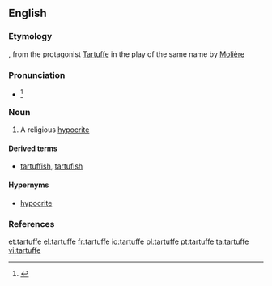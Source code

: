 ==English==

===Etymology===
{{etyl|fr|en}}, from the protagonist [[w:Tartuffe|Tartuffe]] in the play of the same name by [[w:Molière|Molière]]

===Pronunciation===
* {{IPA|/tɑɹˈtuːf/|/tɑɹˈtʊf/|lang=en}}<ref>{{R:Dictionary.com}}</ref>

===Noun===
{{en-noun}}

# A religious [[hypocrite]]

====Derived terms====
* [[tartuffish]], [[tartufish]]

====Hypernyms====
* [[hypocrite]]

===References===
<references/>

[[et:tartuffe]]
[[el:tartuffe]]
[[fr:tartuffe]]
[[io:tartuffe]]
[[pl:tartuffe]]
[[pt:tartuffe]]
[[ta:tartuffe]]
[[vi:tartuffe]]
